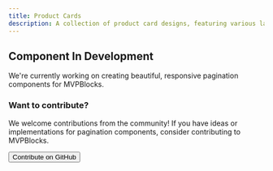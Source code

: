 ```yaml
---
title: Product Cards
description: A collection of product card designs, featuring various layouts for showcasing products
---
```



<div className="flex flex-col items-center justify-start space-y-8 py-4 text-center">
  <div className="space-y-2">
    <h2 className="text-3xl mt-0 font-bold tracking-tighter sm:text-4xl md:text-5xl">Component In Development</h2>
    <p className="mx-auto max-w-[700px] text-muted-foreground md:text-xl">
      We're currently working on creating beautiful, responsive pagination components for MVPBlocks.
    </p>
  </div>

<div className="w-full max-w-md rounded-lg border border-border bg-card/40 p-6 shadow-sm">
  <div className="space-y-2">
    <h3 className="text-xl font-bold">Want to contribute?</h3>
    <p className="text-sm text-muted-foreground">
      We welcome contributions from the community! If you have ideas or
      implementations for pagination components, consider contributing to
      MVPBlocks.
    </p>
  </div>
</div>

  <Link href="https://github.com/subhadeeproy3902/mvpblocks" target="_blank" rel="noopener noreferrer">
    <Button className="gap-2">
      <Github className="h-4 w-4" />
      Contribute on GitHub
    </Button>
  </Link>
</div>
